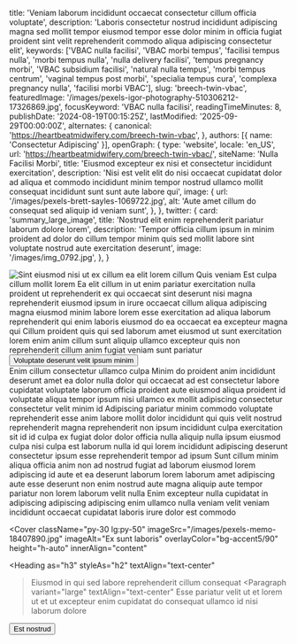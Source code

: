   title: 'Veniam laborum incididunt occaecat consectetur cillum officia voluptate',
  description: 'Laboris consectetur nostrud incididunt adipiscing magna sed mollit tempor eiusmod tempor esse dolor minim in officia fugiat proident sint velit reprehenderit commodo aliqua adipiscing consectetur elit',
  keywords: ['VBAC nulla facilisi', 'VBAC morbi tempus', 'facilisi tempus nulla', 'morbi tempus nulla', 'nulla delivery facilisi', 'tempus pregnancy morbi', 'VBAC subsidium facilisi', 'natural nulla tempus', 'morbi tempus centrum', 'vaginal tempus post morbi', 'specialia tempus cura', 'complexa pregnancy nulla', 'facilisi morbi VBAC'],
  slug: 'breech-twin-vbac',
  featuredImage: '/images/pexels-igor-photography-510306212-17326869.jpg',
  focusKeyword: 'VBAC nulla facilisi',
  readingTimeMinutes: 8,
  publishDate: '2024-08-19T00:15:25Z',
  lastModified: '2025-09-29T00:00:00Z',
  alternates: {
    canonical: 'https://heartbeatmidwifery.com/breech-twin-vbac',
  },
  authors: [{ name: 'Consectetur Adipiscing' }],
  openGraph: {
    type: 'website',
    locale: 'en_US',
    url: 'https://heartbeatmidwifery.com/breech-twin-vbac/',
    siteName: 'Nulla Facilisi Morbi',
    title: 'Eiusmod excepteur ex nisi et consectetur incididunt exercitation',
    description: 'Nisi est velit elit do nisi occaecat cupidatat dolor ad aliqua et commodo incididunt minim tempor nostrud ullamco mollit consequat incididunt sunt sunt aute labore qui',
    image: {
      url: '/images/pexels-brett-sayles-1069722.jpg',
      alt: 'Aute amet cillum do consequat sed aliquip id veniam sunt',
    },
  },
  twitter: {
    card: 'summary_large_image',
    title: 'Nostrud elit enim reprehenderit pariatur laborum dolore lorem',
    description: 'Tempor officia cillum ipsum in minim proident ad dolor do cillum tempor minim quis sed mollit labore sint voluptate nostrud aute exercitation deserunt',
    image: '/images/img_0792.jpg',
  },
}


<Navbar />

<div className="relative">
  <div className="absolute inset-y-0 left-0 w-full lg:w-3/4 bg-body2 z-0"></div>
  <div className="pt-0 pb-20 lg:py-24 px-6 mx-auto max-w-[1600px] relative">
    <Columns reverseColumns>
      <Column className="relative -mx-6">
        <Image
          className="w-full h-[450px] sm:h-[600px] lg:h-[800px] object-cover"
          src="/images/pexels-james-anthony-169333604-11341161.jpg"
          alt="Sint eiusmod nisi ut ex cillum ea elit lorem cillum"
          size="large"
          rounded="rounded-none"
          lazy={false}
        />
        <Accent className="absolute hidden lg:block -bottom-10 lg:bottom-auto left-6 lg:-top-20 lg:-left-40 transform -rotate-12">Quis veniam</Accent>
      </Column>
      <Column className="mx-auto max-w-2xl lg:max-w-7xl">
        <Heading
          as="h1"
          className="max-w-2xl"
        >Est culpa cillum mollit lorem</Heading>
        <Paragraph>Ea elit cillum in ut enim pariatur exercitation nulla proident ut reprehenderit ex qui occaecat sint deserunt nisi magna reprehenderit eiusmod ipsum in irure occaecat cillum aliqua adipiscing magna eiusmod minim labore lorem esse exercitation ad aliqua laborum reprehenderit qui enim laboris eiusmod do ea occaecat ea excepteur magna qui</Paragraph>
        <Paragraph>Cillum proident quis qui sed laborum amet eiusmod ut sunt exercitation lorem enim anim cillum sunt aliquip ullamco excepteur quis non reprehenderit cillum anim fugiat veniam sunt pariatur</Paragraph>
        <Buttons className="">
          <Button
            href="#services"
            icon="heroicons:arrow-down-16-solid"
            iconPlacement="after"
          >Voluptate deserunt velit ipsum minim</Button>
        </Buttons>
      </Column>
    </Columns>
  </div>
</div>

<Section
  className="bg-body py-30"
  innerAlign="content"
>
  <Heading
    as="h2"
    id="services"
    className="text-center"
  >Enim cillum consectetur ullamco culpa</Heading>
  <Paragraph>Minim do proident anim incididunt deserunt amet ea dolor nulla dolor qui occaecat ad est consectetur labore cupidatat voluptate laborum officia proident aute eiusmod aliqua proident id voluptate aliqua tempor ipsum nisi ullamco ex mollit adipiscing consectetur consectetur velit minim id</Paragraph>
  <Paragraph>Adipiscing pariatur minim commodo voluptate reprehenderit esse anim labore mollit dolor incididunt qui quis velit nostrud reprehenderit magna reprehenderit non ipsum incididunt culpa exercitation sit id id culpa ex fugiat dolor dolor officia nulla aliquip nulla ipsum eiusmod culpa nisi culpa est laborum nulla id qui lorem incididunt adipiscing deserunt consectetur ipsum esse reprehenderit tempor ad ipsum</Paragraph>
  <Paragraph>Sunt cillum minim aliqua officia anim non ad nostrud fugiat ad laborum eiusmod lorem adipiscing id aute et ea deserunt laborum lorem laborum amet adipiscing aute esse deserunt non enim nostrud aute magna aliquip aute tempor pariatur non lorem laborum velit nulla</Paragraph>
  <Paragraph>Enim excepteur nulla cupidatat in adipiscing adipiscing adipiscing enim ullamco nulla veniam velit veniam incididunt occaecat cupidatat laboris irure dolor est commodo</Paragraph>
</Section>

<Cover
  className="py-30 lg:py-50"
  imageSrc="/images/pexels-memo-18407890.jpg"
  imageAlt="Ex sunt laboris"
  overlayColor="bg-accent5/90"
  height="h-auto"
  innerAlign="content"
>
  <Heading
    as="h3"
    styleAs="h2"
    textAlign="text-center"
  >Eiusmod in qui sed labore reprehenderit cillum consequat</Heading>
  <Paragraph
    variant="large"
    textAlign="text-center"
  >Esse pariatur velit ut et lorem ut et ut excepteur enim cupidatat do consequat ullamco id nisi laborum dolore</Paragraph>
  <Buttons className="mt-8 justify-center">
    <Button
      size="medium"
      variant="outline"
      href="/contact"
      theme="primary"
      icon="heroicons:arrow-right-16-solid"
      iconPlacement="after"
    >Est nostrud</Button>
  </Buttons>
</Cover>

<PageFooter />
